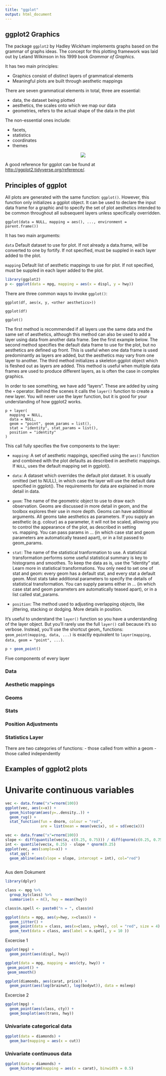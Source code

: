 ```yaml
---
title: "ggplot"
output: html_document
---
```


## ggplot2 Graphics

The package `ggplot2` by Hadley Wickham implements graphs based on the grammar of graphs ideas. The concept for this plotting framework was laid out by Leland Wilkinson in his 1999 book *Grammar of Graphics*.

It has two main principles: 

- Graphics consist of distinct layers of grammatical elements
- Meaningful plots are built through aesthetic mappings

There are seven grammatical elements in total, three are essential:

- data, the dataset being plotted
- aesthetics, the scales onto which we map our data
- geometries, refers to the actual shape of the data in the plot

The non-essential ones include:

- facets, 
- statistics
- coordinates
- themes

<center>![](/home/Fabian2/Desktop/StatComp/figures/grammar.png)</center>

A good reference for ggplot can be found at <http://ggplot2.tidyverse.org/reference/>.


## Principles of ggplot

All plots are generated with the same function: `ggplot()`. However, this function only initializes a ggplot object. It can be used to declare the input data frame for a graphic and to specify the set of plot aesthetics intended to be common throughout all subsequent layers unless specifically overridden.

```
ggplot(data = NULL, mapping = aes(), ..., environment = parent.frame())
```

It has two main arguments: 

`data` Default dataset to use for plot. If not already a data.frame, will be converted to one by fortify. If not specified, must be suppled in each layer added to the plot.

`mapping` Default list of aesthetic mappings to use for plot. If not specified, must be suppled in each layer added to the plot.

```r
library(ggplot2)
p <- ggplot(data = mpg, mapping = aes(x = displ, y = hwy))

```

There are three common ways to invoke `ggplot()`:

`ggplot(df, aes(x, y, <other aesthetics>))`

`ggplot(df)`

`ggplot()`

The first method is recommended if all layers use the same data and the same set of aesthetics, although this method can also be used to add a layer using data from another data frame. See the first example below. The second method specifies the default data frame to use for the plot, but no aesthetics are defined up front. This is useful when one data frame is used predominantly as layers are added, but the aesthetics may vary from one layer to another. The third method initializes a skeleton ggplot object which is fleshed out as layers are added. This method is useful when multiple data frames are used to produce different layers, as is often the case in complex graphics.

In order to see something, we have add "layers". These are added by using the `+` operator. Behind the scenes it calls the `layer()` function to create a new layer. You will never use the layer function, but it is good for your understanding of how ggplot2 works.

```
p + layer(
  mapping = NULL, 
  data = NULL,
  geom = "point", geom_params = list(),
  stat = "identity", stat_params = list(),
  position = "identity"
)
```

This call fully specifies the five components to the layer:

- `mapping`: A set of aesthetic mappings, specified using the `aes()` function and combined with the plot defaults as described in aesthetic mappings. If `NULL`, uses the default mapping set in ggplot().

- `data`: A dataset which overrides the default plot dataset. It is usually omitted (set to NULL), in which case the layer will use the default data specified in ggplot(). The requirements for data are explained in more detail in data.

- `geom`: The name of the geometric object to use to draw each observation. Geoms are discussed in more detail in geom, and the toolbox explores their use in more depth. Geoms can have additional arguments. All geoms take aesthetics as parameters. If you supply an aesthetic (e.g. colour) as a parameter, it will not be scaled, allowing you to control the appearance of the plot, as described in setting vs. mapping. You can pass params in ... (in which case stat and geom parameters are automatically teased apart), or in a list passed to geom_params.

- `stat`: The name of the statistical tranformation to use. A statistical transformation performs some useful statistical summary is key to histograms and smoothes. To keep the data as is, use the “identity” stat. Learn more in statistical transformations. You only need to set one of stat and geom: every geom has a default stat, and every stat a default geom. Most stats take additional parameters to specify the details of statistical transformation. You can supply params either in ... (in which case stat and geom parameters are automatically teased apart), or in a list called stat_params.

- `position`: The method used to adjusting overlapping objects, like jittering, stacking or dodging. More details in position.

It’s useful to understand the `layer()` function so you have a understanding of the layer object. But you’ll rarely use the full `layer()` call because it’s so verbose. Instead, you’ll use the shortcut geom_ functions: `geom_point(mapping, data, ...)` is exactly equivalent to `layer(mapping, data, geom = "point", ...)`.

```r
p + geom_point()
```

Five components of every layer

### Data

### Aesthetic mappings

### Geoms

### Stats

### Position Adjustments


### Statistics Layer

There are two categories of functions: 
  - those called from within a geom
  - those called independently





## Examples of ggplot2 plots


# Univarite continuous variables

```r
vec <- data.frame("x"=rnorm(100))
ggplot(vec, aes(x=x)) + 
  geom_histogram(aes(y=..density..)) + 
  geom_rug() +
  stat_function(fun = dnorm, colour = "red",
                are = list(mean = mean(vec$x), sd = sd(vec$x)))
```



```r
vec <- data.frame("x"=rnorm(100))
slope <- diff(quantile(vec$x, c(0.25, 0.75))) / diff(qnorm(c(0.25, 0.75)))
int <- quantile(vec$x, 0.25) - slope * qnorm(0.25)
ggplot(vec, aes(sample=x)) + 
  stat_qq() + 
  geom_abline(aes(slope = slope, intercept = int), col="red")
  
```



Aus dem Dokument

```r

library(dplyr)

class <- mpg %>%
  group_by(class) %>%
  summarise(n = n(), hwy = mean(hwy))

class$n.spell <- paste0("n = ", class$n)

ggplot(data = mpg, aes(y=hwy, x=class)) + 
  geom_jitter() + 
  geom_point(data = class, aes(x=class, y=hwy), col = "red", size = 4) + 
  geom_text(data = class, aes(label = n.spell, y = 10 ))

```



Excercise 1

```r

ggplot(mpg) + 
  geom_point(aes(displ, hwy))

ggplot(data = mpg, mapping = aes(cty, hwy)) + 
 geom_point() +
 geom_smooth()

ggplot(diamonds, aes(carat, price)) + 
  geom_point(aes(log(brainwt), log(bodywt)), data = msleep)

```

Excercise 2

```r

ggplot(mpg) +
  geom_point(aes(class, cty)) + 
  geom_boxplot(aes(trans, hwy))

```







### Univariate categorical data

``` r
ggplot(data = diamonds) +
  geom_bar(mapping = aes(x = cut))
```


### Univariate continuous data



``` r
ggplot(data = diamonds) + 
  geom_histogram(mapping = aes(x = carat), binwidth = 0.5)
```


